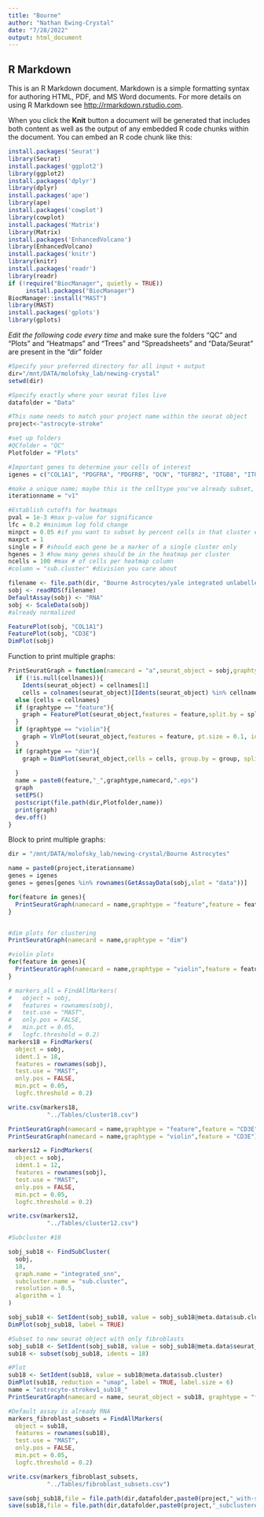 ```yaml
---
title: "Bourne"
author: "Nathan Ewing-Crystal"
date: "7/28/2022"
output: html_document
---
```


## R Markdown

This is an R Markdown document. Markdown is a simple formatting syntax for authoring HTML, PDF, and MS Word documents. For more details on using R Markdown see <http://rmarkdown.rstudio.com>.

When you click the **Knit** button a document will be generated that includes both content as well as the output of any embedded R code chunks within the document. You can embed an R code chunk like this:

```r
install.packages('Seurat')
library(Seurat)
install.packages('ggplot2')
library(ggplot2)
install.packages('dplyr')
library(dplyr)
install.packages('ape')
library(ape)
install.packages('cowplot')
library(cowplot)
install.packages('Matrix')
library(Matrix)
install.packages('EnhancedVolcano')
library(EnhancedVolcano)
install.packages('knitr')
library(knitr)
install.packages('readr')
library(readr)
if (!require("BiocManager", quietly = TRUE))
     install.packages("BiocManager")
BiocManager::install("MAST")
library(MAST)
install.packages('gplots')
library(gplots)
```

*Edit the following code every time* 
and make sure the folders "QC" and "Plots" and "Heatmaps" and "Trees" and "Spreadsheets" and "Data/Seurat" are present in the "dir" folder
```r
#Specify your preferred directory for all input + output
dir="/mnt/DATA/molofsky_lab/newing-crystal"
setwd(dir)

#Specify exactly where your seurat files live
datafolder = "Data"

#This name needs to match your project name within the seurat object
project<-"astrocyte-stroke" 

#set up folders
#QCfolder = "QC"
Plotfolder = "Plots"

#Important genes to determine your cells of interest
igenes = c("COL1A1", "PDGFRA", "PDGFRB", "DCN", "TGFBR2", "ITGB8", "ITGB1", "ITGAV", "OLIG2", "GFAP", "PTPRC", "ITGAM", "DES")

#make a unique name; maybe this is the celltype you've already subset, or the age you're looking at, etc.
iterationname = "v1"

#Establish cutoffs for heatmaps
pval = 1e-3 #max p-value for significance
lfc = 0.2 #minimum log fold change
minpct = 0.05 #if you want to subset by percent cells in that cluster expressing the gene
maxpct = 1
single = F #should each gene be a marker of a single cluster only
hgenes = 3 #how many genes should be in the heatmap per cluster
ncells = 100 #max # of cells per heatmap column
#column = "sub.cluster" #division you care about

```

```r
filename <- file.path(dir, "Bourne Astrocytes/yale integrated unlabelled.rds")
sobj <- readRDS(filename)
DefaultAssay(sobj) <- "RNA"
sobj <- ScaleData(sobj)
#already normalized
```


```r
FeaturePlot(sobj, "COL1A1")
FeaturePlot(sobj, "CD3E")
DimPlot(sobj)
```

Function to print multiple graphs: 
```r
PrintSeuratGraph = function(namecard = "a",seurat_object = sobj,graphtype = "feature",feature = NULL,group = NULL,split=NULL,cellnames=NULL){
  if (!is.null(cellnames)){
    Idents(seurat_object) = cellnames[1]
    cells = colnames(seurat_object)[Idents(seurat_object) %in% cellnames[2:length(cellnames)]]} 
  else {cells = cellnames}
  if (graphtype == "feature"){
    graph = FeaturePlot(seurat_object,features = feature,split.by = split, cells = cells,cols = c("lightyellow","darkred"))
  }
  if (graphtype == "violin"){
    graph = VlnPlot(seurat_object,features = feature, pt.size = 0.1, idents = cellnames[2:length(cellnames)],group.by = group, split.by = split)
  }
  if (graphtype == "dim"){
    graph = DimPlot(seurat_object,cells = cells, group.by = group, split.by = split)
    
  }
  name = paste0(feature,"_",graphtype,namecard,".eps")
  graph
  setEPS()
  postscript(file.path(dir,Plotfolder,name))
  print(graph)
  dev.off()
}
```

Block to print multiple graphs: 
```r
dir = "/mnt/DATA/molofsky_lab/newing-crystal/Bourne Astrocytes"

name = paste0(project,iterationname)
genes = igenes
genes = genes[genes %in% rownames(GetAssayData(sobj,slot = "data"))]

for(feature in genes){
  PrintSeuratGraph(namecard = name,graphtype = "feature",feature = feature)
}


#dim plots for clustering
PrintSeuratGraph(namecard = name,graphtype = "dim")

#violin plots
for(feature in genes){
  PrintSeuratGraph(namecard = name,graphtype = "violin",feature = feature,group = "seurat_clusters")
}
```


```r
# markers_all = FindAllMarkers(
#   object = sobj,
#   features = rownames(sobj),
#   test.use = "MAST", 
#   only.pos = FALSE, 
#   min.pct = 0.05, 
#   logfc.threshold = 0.2)
markers18 = FindMarkers(
  object = sobj,
  ident.1 = 18,
  features = rownames(sobj),
  test.use = "MAST",
  only.pos = FALSE,
  min.pct = 0.05,
  logfc.threshold = 0.2)

write.csv(markers18, 
           "../Tables/cluster18.csv")

PrintSeuratGraph(namecard = name,graphtype = "feature",feature = "CD3E")
PrintSeuratGraph(namecard = name,graphtype = "violin",feature = "CD3E")

markers12 = FindMarkers(
  object = sobj,
  ident.1 = 12,
  features = rownames(sobj),
  test.use = "MAST",
  only.pos = FALSE,
  min.pct = 0.05,
  logfc.threshold = 0.2)

write.csv(markers12, 
           "../Tables/cluster12.csv")
```

```r
#Subcluster #18

sobj_sub18 <- FindSubCluster(
  sobj,
  18,
  graph.name = "integrated_snn",
  subcluster.name = "sub.cluster",
  resolution = 0.5,
  algorithm = 1
)

sobj_sub18 <- SetIdent(sobj_sub18, value = sobj_sub18@meta.data$sub.cluster)
DimPlot(sobj_sub18, label = TRUE)

#Subset to new seurat object with only fibroblasts
sobj_sub18 <- SetIdent(sobj_sub18, value = sobj_sub18@meta.data$seurat_clusters)
sub18 <- subset(sobj_sub18, idents = 18)

#Plot
sub18 <- SetIdent(sub18, value = sub18@meta.data$sub.cluster)
DimPlot(sub18, reduction = "umap", label = TRUE, label.size = 6)
name = "astrocyte-strokev1_sub18_"
PrintSeuratGraph(namecard = name, seurat_object = sub18, graphtype = "feature", feature = "COL1A1")
```

```r
#Default assay is already RNA
markers_fibroblast_subsets = FindAllMarkers(
  object = sub18,
  features = rownames(sub18),
  test.use = "MAST",
  only.pos = FALSE,
  min.pct = 0.05,
  logfc.threshold = 0.2)

write.csv(markers_fibroblast_subsets, 
           "../Tables/fibroblast_subsets.csv")

```

```r
save(sobj_sub18,file = file.path(dir,datafolder,paste0(project,"_with-subclustered-fib_",iterationname,".RData")))
save(sub18,file = file.path(dir,datafolder,paste0(project,"_subclustered-fib-only_",iterationname,".RData")))
```